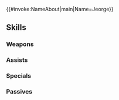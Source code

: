 {{#invoke:NameAbout|main|Name=Jeorge}}{{HeroPage Tabs}}
{{Hero Infobox
|Name=Jeorge
|Title=Perfect Shot
|WeaponType=Colorless Bow
|Origin=Fire Emblem: Mystery of the Emblem
|Gender=Male
|MoveType=Infantry
|actorEN=Mick Wingert
|actorJP=間島淳司
|artist=まよ
|resplendentArtist=RIZ3
|releaseDate=February 2, 2017
|poolDate=February 2, 2017
|randomStartTime=2017-02-02T07:00:00Z
|poolRarities=3,4
|TagID=ジョルジュ
|InternalID=64
|Properties=demoted_240,resplendent,embla
|cv1=1
|cv2=300300
|description=Archanean archer thought to be the best on his continent. A skilled strategist. Appears in Fire Emblem: Mystery of the Emblem.
|GrowthModifier=None
|resplendentStartTime=2022-10-10T07:00:00Z
|resplendentEndTime=2022-10-25T06:59:59Z
}}
{{Stats Page
|Lv1HP=18|Lv1ATK=8|Lv1SPD=8|Lv1DEF=5|Lv1RES=5
|GRHP=45|GRATK=55|GRSPD=55|GRDEF=45|GRRES=40
}}
==Skills==
===Weapons===
{{Weapons Table
|weapon1=Iron Bow
|weapon1Default=1
|weapon1Unlock=1
|weapon2=Steel Bow
|weapon2Default=3
|weapon2Unlock=2
|weapon3=Silver Bow
|weapon3Default=4
|weapon3Unlock=3
|weapon4=Parthia
|weapon4Default=5
|weapon4Unlock=5
}}
===Assists===
{{Assists Table}}
===Specials===
{{Specials Table
|special1=Rising Flame
|special1Default=4
|special1Unlock=3
|special2=Blazing Flame
|special2Unlock=4
}}
===Passives===
{{Passives Table
|passiveB1=Seal Atk 1
|passiveB2=Seal Atk 2
|passiveB3=Seal Atk 3
|passiveB1Unlock=1
|passiveB2Unlock=2
|passiveB3Unlock=4
|passiveC1=Spur Spd 1
|passiveC2=Spur Spd 2
|passiveC3=Spur Spd 3
|passiveC1Unlock=3
|passiveC2Unlock=4
|passiveC3Unlock=5
}}
{{Heroes Navbox}}